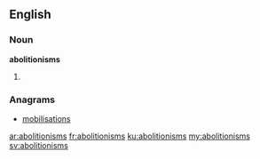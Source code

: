 ==English==

===Noun===
'''abolitionisms'''

# {{plural of|abolitionism}}

===Anagrams===
* [[mobilisations#English|mobilisations]]

[[ar:abolitionisms]]
[[fr:abolitionisms]]
[[ku:abolitionisms]]
[[my:abolitionisms]]
[[sv:abolitionisms]]